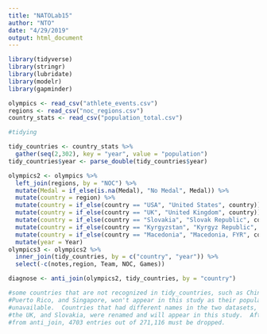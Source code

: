 ```yaml
---
title: "NATOLab15"
author: "NTO"
date: "4/29/2019"
output: html_document
---
```


```r

library(tidyverse)
library(stringr)
library(lubridate)
library(modelr)
library(gapminder)

olympics <- read_csv("athlete_events.csv")
regions <- read_csv("noc_regions.csv") 
country_stats <- read_csv("population_total.csv")

#tidying

tidy_countries <- country_stats %>%
  gather(seq(2,302), key = "year", value = "population")
tidy_countries$year <- parse_double(tidy_countries$year)

olympics2 <- olympics %>%
  left_join(regions, by = "NOC") %>%
  mutate(Medal = if_else(is.na(Medal), "No Medal", Medal)) %>%
  mutate(country = region) %>%
  mutate(country = if_else(country == "USA", "United States", country)) %>%
  mutate(country = if_else(country == "UK", "United Kingdom", country)) %>%
  mutate(country = if_else(country == "Slovakia", "Slovak Republic", country)) %>%
  mutate(country = if_else(country == "Kyrgyzstan", "Kyrgyz Republic", country)) %>%
  mutate(country = if_else(country == "Macedonia", "Macedonia, FYR", country)) %>%
  mutate(year = Year)
olympics3 <- olympics2 %>%
  inner_join(tidy_countries, by = c("country", "year")) %>%
  select(-c(notes,region, Team, NOC, Games)) 

diagnose <- anti_join(olympics2, tidy_countries, by = "country")

#some countries that are not recognized in tidy_countries, such as Chinese Taipei,
#Puerto Rico, and Singapore, won't appear in this study as their populations are
#unavailable.  Countries that had different names in the two datasets, like the US,
#the UK, and Slovakia, were renamed and will appear in this study.  After diagnosing
#from anti_join, 4703 entries out of 271,116 must be dropped.

```
